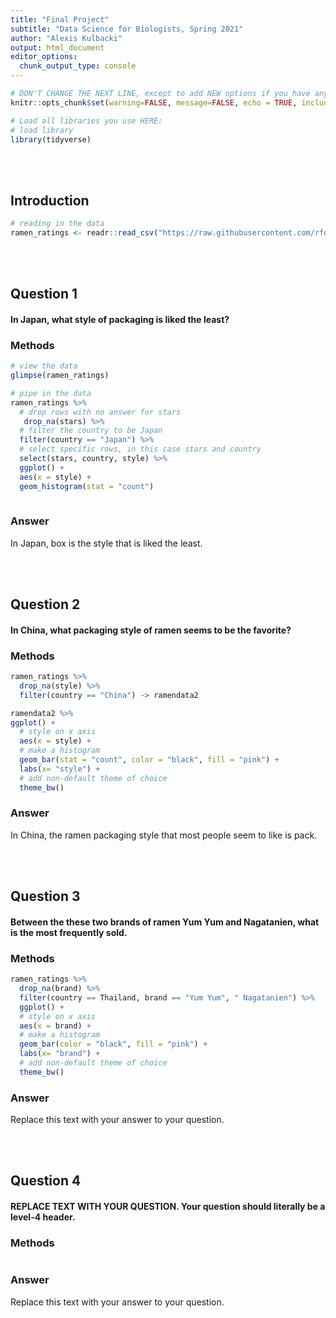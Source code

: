 ```yaml
---
title: "Final Project"
subtitle: "Data Science for Biologists, Spring 2021"
author: "Alexis Kulbacki"
output: html_document
editor_options: 
  chunk_output_type: console
---
```


```r
# DON'T CHANGE THE NEXT LINE, except to add NEW options if you have any.
knitr::opts_chunk$set(warning=FALSE, message=FALSE, echo = TRUE, include = TRUE)

# Load all libraries you use HERE:
# load library
library(tidyverse)
```

<br><br>

## Introduction

```r
# reading in the data 
ramen_ratings <- readr::read_csv("https://raw.githubusercontent.com/rfordatascience/tidytuesday/master/data/2019/2019-06-04/ramen_ratings.csv")
```

<br><br>

## Question 1

#### In Japan, what style of packaging is liked the least?

### Methods
```r
# view the data
glimpse(ramen_ratings)

# pipe in the data
ramen_ratings %>%
  # drop rows with no answer for stars
   drop_na(stars) %>%
  # filter the country to be Japan
  filter(country == "Japan") %>%
  # select specific rows, in this case stars and country 
  select(stars, country, style) %>% 
  ggplot() + 
  aes(x = style) + 
  geom_histogram(stat = "count")
  


```
### Answer

In Japan, box is the style that is liked the least.


<br><br>

## Question 2

#### In China, what packaging style of ramen seems to be the favorite?

### Methods
```r

ramen_ratings %>%
  drop_na(style) %>%
  filter(country == "China") -> ramendata2

ramendata2 %>%
ggplot() + 
  # style on x axis  
  aes(x = style) +
  # make a histogram  
  geom_bar(stat = "count", color = "black", fill = "pink") +
  labs(x= "style") +
  # add non-default theme of choice
  theme_bw() 


```
### Answer

In China, the ramen packaging style that most people seem to like is pack.

<br><br>

## Question 3

#### Between the these two brands of ramen Yum Yum and Nagatanien, what is the most frequently sold.

### Methods
```r

ramen_ratings %>%
  drop_na(brand) %>%
  filter(country == Thailand, brand == "Yum Yum", "	Nagatanien") %>%
  ggplot() + 
  # style on x axis  
  aes(x = brand) +
  # make a histogram  
  geom_bar(color = "black", fill = "pink") +
  labs(x= "brand") +
  # add non-default theme of choice
  theme_bw() 


```
### Answer

Replace this text with your answer to your question.


<br><br>

## Question 4

#### REPLACE TEXT WITH YOUR QUESTION. Your question should literally be a level-4 header.

### Methods
```r




```
### Answer

Replace this text with your answer to your question.
